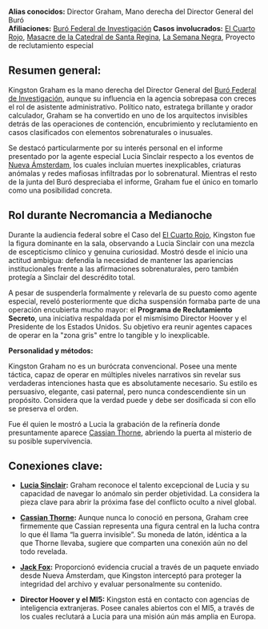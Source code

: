 **Alias conocidos:** Director Graham, Mano derecha del Director General del Buró  
**Afiliaciones:** [Buró Federal de Investigación](Buró%20Federal%20de%20Investigación.md)
**Casos involucrados:** [El Cuarto Rojo](El%20Cuarto%20Rojo.md), [Masacre de la Catedral de Santa Regina](Masacre%20de%20la%20Catedral%20de%20Santa%20Regina.md), [La Semana Negra](La%20Semana%20Negra.md), Proyecto de reclutamiento especial

## **Resumen general:**

Kingston Graham es la mano derecha del Director General del [Buró Federal de Investigación](Buró%20Federal%20de%20Investigación.md), aunque su influencia en la agencia sobrepasa con creces el rol de asistente administrativo. Político nato, estratega brillante y orador calculador, Graham se ha convertido en uno de los arquitectos invisibles detrás de las operaciones de contención, encubrimiento y reclutamiento en casos clasificados con elementos sobrenaturales o inusuales.

Se destacó particularmente por su interés personal en el informe presentado por la agente especial Lucia Sinclair respecto a los eventos de [Nueva Ámsterdam](Nueva%20Ámsterdam.md), los cuales incluían muertes inexplicables, criaturas anómalas y redes mafiosas infiltradas por lo sobrenatural. Mientras el resto de la junta del Buró despreciaba el informe, Graham fue el único en tomarlo como una posibilidad concreta.


## **Rol durante Necromancia a Medianoche**

Durante la audiencia federal sobre el Caso del [El Cuarto Rojo](El%20Cuarto%20Rojo.md), Kingston fue la figura dominante en la sala, observando a Lucia Sinclair con una mezcla de escepticismo clínico y genuina curiosidad. Mostró desde el inicio una actitud ambigua: defendía la necesidad de mantener las apariencias institucionales frente a las afirmaciones sobrenaturales, pero también protegía a Sinclair del descrédito total.

A pesar de suspenderla formalmente y relevarla de su puesto como agente especial, reveló posteriormente que dicha suspensión formaba parte de una operación encubierta mucho mayor: el **Programa de Reclutamiento Secreto**, una iniciativa respaldada por el mismísimo Director Hoover y el Presidente de los Estados Unidos. Su objetivo era reunir agentes capaces de operar en la "zona gris" entre lo tangible y lo inexplicable.


**Personalidad y métodos:**

Kingston Graham no es un burócrata convencional. Posee una mente táctica, capaz de operar en múltiples niveles narrativos sin revelar sus verdaderas intenciones hasta que es absolutamente necesario. Su estilo es persuasivo, elegante, casi paternal, pero nunca condescendiente sin un propósito. Considera que la verdad puede y debe ser dosificada si con ello se preserva el orden.

Fue él quien le mostró a Lucia la grabación de la refinería donde presuntamente aparece [Cassian Thorne](Cassian%20Thorne.md), abriendo la puerta al misterio de su posible supervivencia.


## **Conexiones clave:**

- **[Lucia Sinclair](Lucia%20Sinclair.md):** Graham reconoce el talento excepcional de Lucia y su capacidad de navegar lo anómalo sin perder objetividad. La considera la pieza clave para abrir la próxima fase del conflicto oculto a nivel global.
    
- **[Cassian Thorne](Cassian%20Thorne.md):** Aunque nunca lo conoció en persona, Graham cree firmemente que Cassian representa una figura central en la lucha contra lo que él llama “la guerra invisible”. Su moneda de latón, idéntica a la que Thorne llevaba, sugiere que comparten una conexión aún no del todo revelada.
    
- **[Jack Fox](Jack%20Fox.md):** Proporcionó evidencia crucial a través de un paquete enviado desde Nueva Ámsterdam, que Kingston interceptó para proteger la integridad del archivo y evaluar personalmente su contenido.
    
- **Director Hoover y el MI5:** Kingston está en contacto con agencias de inteligencia extranjeras. Posee canales abiertos con el MI5, a través de los cuales reclutará a Lucia para una misión aún más amplia en Europa.